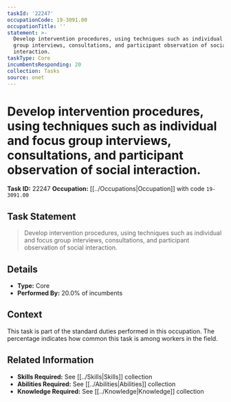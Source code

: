```yaml
---
taskId: '22247'
occupationCode: 19-3091.00
occupationTitle: ''
statement: >-
  Develop intervention procedures, using techniques such as individual and focus
  group interviews, consultations, and participant observation of social
  interaction.
taskType: Core
incumbentsResponding: 20
collection: Tasks
source: onet
---
```

# Develop intervention procedures, using techniques such as individual and focus group interviews, consultations, and participant observation of social interaction.

**Task ID:** 22247
**Occupation:** [[../Occupations|Occupation]] with code `19-3091.00`

## Task Statement

> Develop intervention procedures, using techniques such as individual and focus group interviews, consultations, and participant observation of social interaction.

## Details

- **Type:** Core
- **Performed By:** 20.0% of incumbents

## Context

This task is part of the standard duties performed in this occupation. The percentage indicates how common this task is among workers in the field.

## Related Information

- **Skills Required:** See [[../Skills|Skills]] collection
- **Abilities Required:** See [[../Abilities|Abilities]] collection
- **Knowledge Required:** See [[../Knowledge|Knowledge]] collection
